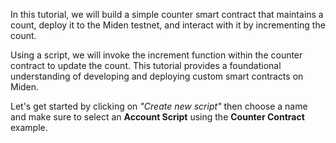 In this tutorial, we will build a simple counter smart contract that maintains a count, deploy it to the Miden testnet, and interact with it by incrementing the count.

Using a script, we will invoke the increment function within the counter contract to update the count. This tutorial provides a foundational understanding of developing and deploying custom smart contracts on Miden.

Let's get started by clicking on _"Create new script"_ then choose a name and make sure to select an **Account Script** using the **Counter Contract** example.
